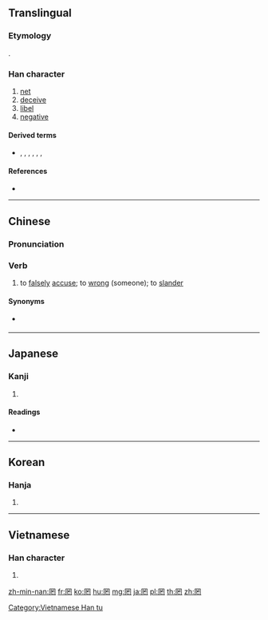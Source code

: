 {{character info/new}}
==Translingual==

===Etymology===
{{Han etyl}}
{{Han compound|网|亡|c1=s|c2=p|ls=psc}}.

===Han character===
{{Han char|rn=122|rad=网|as=03|sn=8|four=77220|canj=BTYV|ids=⿵冂⿱䒑亡}}

# [[net]]
# [[deceive]]
# [[libel]]
# [[negative]]

====Derived terms====
* {{l|mul|網}}, {{l|mul|惘}}, {{l|mul|棢}}, {{l|mul|誷}}, {{l|mul|蝄}}, {{l|mul|輞}}, {{l|mul|魍}}

====References====
* {{Han ref|kx=0946.300|dkj=28211|dj=1387.210|hdz=42914.020|uh=7F54|ud=32596|bh=AAC9|bd=43721}}

----

==Chinese==
{{zh-forms}}

===Pronunciation===
{{zh-pron
|m=wǎng
|c=mong5
|mn=bóng
|mc=y
|oc=y
|ma=
|cat=v
}}

===Verb===
{{zh-verb}}

# {{lb|zh|archaic}} to [[falsely]] [[accuse]]; to [[wrong]] (someone); to [[slander]]

====Synonyms====
* {{sense|to falsely accuse}} {{zh-l|冤枉}}

----

==Japanese==

===Kanji===
{{ja-kanji|grade=|rs=网03}}

# {{defn|lang=ja|sort=网03}}

====Readings====
* {{ja-readings|kanon=[[ぼう]] (bō)|goon=[[もう]] (mō)|kun=[[あみ]] (ami), [[しいる]] (shiiru), [[ない]] (nai)}}

----

==Korean==

===Hanja===
{{ko-hanja|hangeul=[[망]]|eumhun=|rv=mang|mr=mang|y=mang}}

# {{defn|lang=ko|sort=网03}}

----

==Vietnamese==

===Han character===
{{vi-readings|rs=网03| hanviet = [[vóng]], [[vọng]], [[võng]]}}

# {{defn|lang=vi|sort=网03}}

[[Category:Vietnamese Han tu]]

[[zh-min-nan:罔]]
[[fr:罔]]
[[ko:罔]]
[[hu:罔]]
[[mg:罔]]
[[ja:罔]]
[[pl:罔]]
[[th:罔]]
[[zh:罔]]